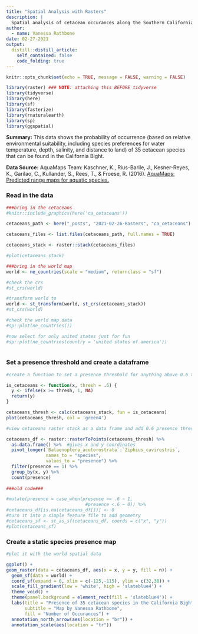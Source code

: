 ```yaml
---
title: "Spatial Analysis with Rasters"
description: |
  Spatial analysis of cetacean occurances along the Southern Californian Coast. 
author:
  - name: Vanessa Rathbone
date: 02-27-2021
output:
  distill::distill_article:
    self_contained: false
    code_folding: true
---
```


```r
knitr::opts_chunk$set(echo = TRUE, message = FALSE, warning = FALSE)

library(raster) ### NOTE: attaching this BEFORE tidyverse
library(tidyverse)
library(here)
library(sf)
library(fasterize)
library(rnaturalearth)
library(sp)
library(ggspatial)

```

**Summary:**
This data shows the probability of occurrence (based on relative environmental suitability, including species preferences for water temperature, depth, salinity, and distance to land) of 35 cetacean species that can be found in the California Bight.  

**Data Source:** AquaMaps Team: Kaschner, K., Rius-Barile, J., Kesner-Reyes, K., Garilao, C., Kullander, S., Rees, T., & Froese, R. (2016). [AquaMaps: Predicted range maps for aquatic species.](www.aquamaps.org)

### Read in the data 
```r

###bring in the cetaceans 
#knitr::include_graphics(here('ca_cetaceans'))

cetaceans_path <- here("_posts", "2021-02-26-Rasters", "ca_cetaceans")

cetaceans_files <- list.files(cetaceans_path, full.names = TRUE)

cetaceans_stack <- raster::stack(cetaceans_files)

#plot(cetaceans_stack)

###bring in the world map
world <- ne_countries(scale = "medium", returnclass = "sf")

#check the crs
#st_crs(world)

#transform world to 
world <- st_transform(world, st_crs(cetaceans_stack))
#st_crs(world)

#check the world map data
#sp::plot(ne_countries())

#now select for only united states just for fun
#sp::plot(ne_countries(country = 'united states of america'))
                          
```


### Set a presence threshold and create a dataframe
```r

#create a function to set a presence threshold for anything above 0.6 to equal 1.

is_cetaceans <- function(x, thresh = .6) {
  y <- ifelse(x >= thresh, 1, NA)
  return(y)
}

cetaceans_thresh <- calc(cetaceans_stack, fun = is_cetaceans)
plot(cetaceans_thresh, col = 'green4')

#view cetaceans raster stack as a data frame and add 0.6 presence threshold. >= 0.6 equals presence. 

cetaceans_df <- raster::rasterToPoints(cetaceans_thresh) %>% 
  as.data.frame() %>%  #gives x and y coordinates
  pivot_longer(`Balaenoptera_acutorostrata`:`Ziphius_cavirostris`,
               names_to = "species", 
               values_to = "presence") %>% 
  filter(presence == 1) %>% 
  group_by(x, y) %>% 
  count(presence)
  
###old code###

#mutate(presence = case_when(presence >= .6 ~ 1,
                              #presence <.6 ~ 0)) %>% 
#cetaceans_df[is.na(cetaceans_df[])] <- 0
#turn it into a simple feature file to add geometry
#cetaceans_sf <- st_as_sf(cetaceans_df, coords = c("x", "y"))
#plot(cetaceans_sf)

```


### Create a static species presence map
```r

#plot it with the world spatial data 

ggplot() +
geom_raster(data = cetaceans_df, aes(x = x, y = y, fill = n)) +
  geom_sf(data = world) +
  coord_sf(expand = 0, xlim = c(-125,-115), ylim = c(32,38)) +
  scale_fill_gradient(low = 'white', high = 'slateblue4') +
  theme_void() +
  theme(panel.background = element_rect(fill = 'slateblue4')) +
  labs(title = "Presence of 35 cetacean species in the California Bight",
       subtitle = "Map by Vanessa Rathbone",
       fill = "Number of Occurances") +
  annotation_north_arrow(aes(location = "br")) +
  annotation_scale(aes(location = "tr"))


```



